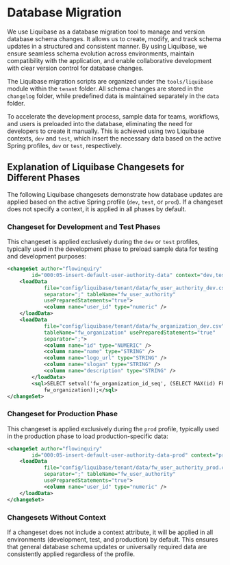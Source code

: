 # Database Migration

We use Liquibase as a database migration tool to manage and version database schema changes. It allows us to create, modify, and track schema updates in a structured and consistent manner. By using Liquibase, we ensure seamless schema evolution across environments,
maintain compatibility with the application, and enable collaborative development with clear version control for database changes.

The Liquibase migration scripts are organized under the `tools/liquibase` module within the `tenant` folder. All schema changes are stored in the `changelog` folder, while predefined data is maintained separately in the `data` folder.

To accelerate the development process, sample data for teams, workflows, and users is preloaded into the database, eliminating the need for developers to create it manually. This is achieved using two Liquibase contexts, `dev` and `test`, which insert the necessary data based on the active Spring profiles, `dev` or `test`, respectively.

## Explanation of Liquibase Changesets for Different Phases

The following Liquibase changesets demonstrate how database updates are applied based on the active Spring profile (`dev`, `test`, or `prod`). If a changeset does not specify a context, it is applied in all phases by default.

### Changeset for Development and Test Phases

This changeset is applied exclusively during the `dev` or `test` profiles, typically used in the development phase to preload sample data for testing and development purposes:

```xml
<changeSet author="flowinquiry"
		id="000:05-insert-default-user-authority-data" context="dev,test">
    <loadData
			file="config/liquibase/tenant/data/fw_user_authority_dev.csv"
			separator=";" tableName="fw_user_authority"
			usePreparedStatements="true">
			<column name="user_id" type="numeric" />
    </loadData>
    <loadData
			file="config/liquibase/tenant/data/fw_organization_dev.csv"
			tableName="fw_organization" usePreparedStatements="true"
			separator=";">
			<column name="id" type="NUMERIC" />
			<column name="name" type="STRING" />
			<column name="logo_url" type="STRING" />
			<column name="slogan" type="STRING" />
			<column name="description" type="STRING" />
		</loadData>
		<sql>SELECT setval('fw_organization_id_seq', (SELECT MAX(id) FROM
			fw_organization));</sql>
</changeSet>
```

### Changeset for Production Phase

This changeset is applied exclusively during the `prod` profile, typically used in the production phase to load production-specific data:

```xml
<changeSet author="flowinquiry"
		id="000:05-insert-default-user-authority-data-prod" context="prod">
    <loadData
			file="config/liquibase/tenant/data/fw_user_authority_prod.csv"
			separator=";" tableName="fw_user_authority"
			usePreparedStatements="true">
			<column name="user_id" type="numeric" />
    </loadData>
</changeSet>
```

### Changesets Without Context

If a changeset does not include a context attribute, it will be applied in all environments (development, test, and production) by default. This ensures that general database schema updates or universally required data are consistently applied regardless of the profile.
